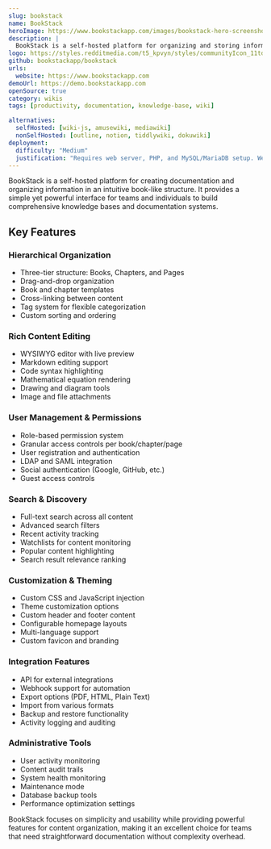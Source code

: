 ```yaml
---
slug: bookstack
name: BookStack
heroImage: https://www.bookstackapp.com/images/bookstack-hero-screenshot.webp
description: |
  BookStack is a self-hosted platform for organizing and storing information in a book-like structure, perfect for documentation, wikis, and knowledge management.
logo: https://styles.redditmedia.com/t5_kpvyn/styles/communityIcon_11tdwdddqqg41.png
github: bookstackapp/bookstack
urls:
  website: https://www.bookstackapp.com
demoUrl: https://demo.bookstackapp.com
openSource: true
category: wikis
tags: [productivity, documentation, knowledge-base, wiki]

alternatives:
  selfHosted: [wiki-js, amusewiki, mediawiki]
  nonSelfHosted: [outline, notion, tiddlywiki, dokuwiki]
deployment:
  difficulty: "Medium"
  justification: "Requires web server, PHP, and MySQL/MariaDB setup. Well-documented installation process with Docker options available."
---
```


BookStack is a self-hosted platform for creating documentation and organizing information in an intuitive book-like structure. It provides a simple yet powerful interface for teams and individuals to build comprehensive knowledge bases and documentation systems.

## Key Features

### Hierarchical Organization

- Three-tier structure: Books, Chapters, and Pages
- Drag-and-drop organization
- Book and chapter templates
- Cross-linking between content
- Tag system for flexible categorization
- Custom sorting and ordering

### Rich Content Editing

- WYSIWYG editor with live preview
- Markdown editing support
- Code syntax highlighting
- Mathematical equation rendering
- Drawing and diagram tools
- Image and file attachments

### User Management & Permissions

- Role-based permission system
- Granular access controls per book/chapter/page
- User registration and authentication
- LDAP and SAML integration
- Social authentication (Google, GitHub, etc.)
- Guest access controls

### Search & Discovery

- Full-text search across all content
- Advanced search filters
- Recent activity tracking
- Watchlists for content monitoring
- Popular content highlighting
- Search result relevance ranking

### Customization & Theming

- Custom CSS and JavaScript injection
- Theme customization options
- Custom header and footer content
- Configurable homepage layouts
- Multi-language support
- Custom favicon and branding

### Integration Features

- API for external integrations
- Webhook support for automation
- Export options (PDF, HTML, Plain Text)
- Import from various formats
- Backup and restore functionality
- Activity logging and auditing

### Administrative Tools

- User activity monitoring
- Content audit trails
- System health monitoring
- Maintenance mode
- Database backup tools
- Performance optimization settings

BookStack focuses on simplicity and usability while providing powerful features for content organization, making it an excellent choice for teams that need straightforward documentation without complexity overhead.
